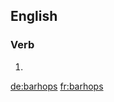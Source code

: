 ==English==

===Verb===
{{head|en}}

# {{en-third-person singular of|barhop}}

[[de:barhops]]
[[fr:barhops]]